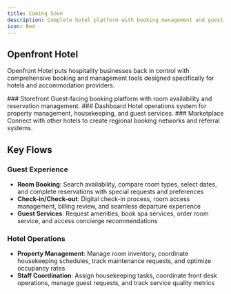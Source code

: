 ```yaml
---
title: Coming Soon
description: Complete hotel platform with booking management and guest services
icon: Bed
---
```



## Openfront Hotel

Openfront Hotel puts hospitality businesses back in control with comprehensive booking and management tools designed specifically for hotels and accommodation providers.

<Steps className="[&>*:last-child]:after:hidden">
<Step>
### Storefront
Guest-facing booking platform with room availability and reservation management.
</Step>

<Step>
### Dashboard
Hotel operations system for property management, housekeeping, and guest services.
</Step>

<Step>
### Marketplace
Connect with other hotels to create regional booking networks and referral systems.
</Step>
</Steps>

## Key Flows

### Guest Experience
- **Room Booking**: Search availability, compare room types, select dates, and complete reservations with special requests and preferences
- **Check-in/Check-out**: Digital check-in process, room access management, billing review, and seamless departure experience
- **Guest Services**: Request amenities, book spa services, order room service, and access concierge recommendations

### Hotel Operations
- **Property Management**: Manage room inventory, coordinate housekeeping schedules, track maintenance requests, and optimize occupancy rates
- **Staff Coordination**: Assign housekeeping tasks, coordinate front desk operations, manage guest requests, and track service quality metrics